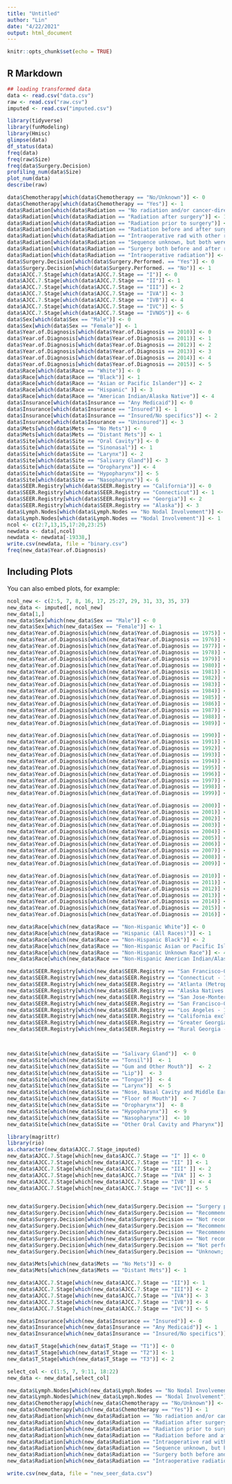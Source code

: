 ```yaml
---
title: "Untitled"
author: "Lin"
date: "4/22/2021"
output: html_document
---
```


```r
knitr::opts_chunk$set(echo = TRUE)
```

## R Markdown


```r
## loading transformed data
data <- read.csv("data.csv")
raw <- read.csv("raw.csv")
imputed <- read.csv("imputed.csv")
```

```r
library(tidyverse)
library(funModeling)
library(Hmisc)
glimpse(data)
df_status(data)
freq(data)
freq(raw$Size)
freq(data$Surgery.Decision)
profiling_num(data$Size)
plot_num(data)
describe(raw)
```
```r
data$Chemotherapy[which(data$Chemotherapy == "No/Unknown")] <- 0
data$Chemotherapy[which(data$Chemotherapy == "Yes")] <- 1
data$Radiation[which(data$Radiation == "No radiation and/or cancer-directed surgery")] <- 0
data$Radiation[which(data$Radiation == "Radiation after surgery")] <- 1
data$Radiation[which(data$Radiation == "Radiation prior to surgery")] <- 2
data$Radiation[which(data$Radiation == "Radiation before and after surgery")] <- 3
data$Radiation[which(data$Radiation == "Intraoperative rad with other rad before/after surgery")] <- 4
data$Radiation[which(data$Radiation == "Sequence unknown, but both were given")] <- 5
data$Radiation[which(data$Radiation == "Surgery both before and after radiation")] <- 6
data$Radiation[which(data$Radiation == "Intraoperative radiation")] <- 7
data$Surgery.Decision[which(data$Surgery.Performed. == "Yes")] <- 0
data$Surgery.Decision[which(data$Surgery.Performed. == "No")] <- 1
data$AJCC.7.Stage[which(data$AJCC.7.Stage == "I")] <- 0
data$AJCC.7.Stage[which(data$AJCC.7.Stage == "II")] <- 1
data$AJCC.7.Stage[which(data$AJCC.7.Stage == "III")] <- 2
data$AJCC.7.Stage[which(data$AJCC.7.Stage == "IVA")] <- 3
data$AJCC.7.Stage[which(data$AJCC.7.Stage == "IVB")] <- 4
data$AJCC.7.Stage[which(data$AJCC.7.Stage == "IVC")] <- 5
data$AJCC.7.Stage[which(data$AJCC.7.Stage == "IVNOS")] <- 6
data$Sex[which(data$Sex == "Male")] <- 0
data$Sex[which(data$Sex == "Female")] <- 1
data$Year.of.Diagnosis[which(data$Year.of.Diagnosis == 2010)] <- 0
data$Year.of.Diagnosis[which(data$Year.of.Diagnosis == 2011)] <- 1
data$Year.of.Diagnosis[which(data$Year.of.Diagnosis == 2012)] <- 2
data$Year.of.Diagnosis[which(data$Year.of.Diagnosis == 2013)] <- 3
data$Year.of.Diagnosis[which(data$Year.of.Diagnosis == 2014)] <- 4
data$Year.of.Diagnosis[which(data$Year.of.Diagnosis == 2015)] <- 5
data$Race[which(data$Race == "White")] <- 0
data$Race[which(data$Race == "Black")] <- 1
data$Race[which(data$Race == "Asian or Pacific Islander")] <- 2
data$Race[which(data$Race == "Hispanic" )] <- 3
data$Race[which(data$Race == "American Indian/Alaska Native")] <- 4
data$Insurance[which(data$Insurance == "Any Medicaid")] <- 0
data$Insurance[which(data$Insurance == "Insured")] <- 1
data$Insurance[which(data$Insurance == "Insured/No specifics")] <- 2
data$Insurance[which(data$Insurance == "Uninsured")] <- 3
data$Mets[which(data$Mets == "No Mets")] <- 0
data$Mets[which(data$Mets == "Distant Mets")] <- 1
data$Site[which(data$Site == "Oral Cavity")] <- 0
data$Site[which(data$Site == "Sinonasal")] <- 1
data$Site[which(data$Site == "Larynx")] <- 2
data$Site[which(data$Site == "Salivary Gland")] <- 3
data$Site[which(data$Site == "Oropharynx")] <- 4
data$Site[which(data$Site == "Hypopharynx")] <- 5
data$Site[which(data$Site == "Nasopharynx")] <- 6
data$SEER.Registry[which(data$SEER.Registry == "California")] <- 0
data$SEER.Registry[which(data$SEER.Registry == "Connecticut")] <- 1
data$SEER.Registry[which(data$SEER.Registry == "Georgia")] <- 2
data$SEER.Registry[which(data$SEER.Registry == "Alaska")] <- 3
data$Lymph.Nodes[which(data$Lymph.Nodes == "No Nodal Involvement")] <- 0
data$Lymph.Nodes[which(data$Lymph.Nodes == "Nodal Involvement")] <- 1
ncol <- c(2:7,13,15,17:20,23:25)
newdata <- data[,ncol]
newdata <- newdata[-19338,]
write.csv(newdata, file = "binary.csv")
freq(new_data$Year.of.Diagnosis)
```

## Including Plots

You can also embed plots, for example:
```r
ncol_new <- c(2:5, 7, 8, 16, 17, 25:27, 29, 31, 33, 35, 37)
new_data <- imputed[, ncol_new]
new_data[1,]
new_data$Sex[which(new_data$Sex == "Male")] <- 0
new_data$Sex[which(new_data$Sex == "Female")] <- 1
new_data$Year.of.Diagnosis[which(new_data$Year.of.Diagnosis == 1975)] <- 0
new_data$Year.of.Diagnosis[which(new_data$Year.of.Diagnosis == 1976)] <- 0
new_data$Year.of.Diagnosis[which(new_data$Year.of.Diagnosis == 1977)] <- 0
new_data$Year.of.Diagnosis[which(new_data$Year.of.Diagnosis == 1978)] <- 0
new_data$Year.of.Diagnosis[which(new_data$Year.of.Diagnosis == 1979)] <- 0
new_data$Year.of.Diagnosis[which(new_data$Year.of.Diagnosis == 1980)] <- 0
new_data$Year.of.Diagnosis[which(new_data$Year.of.Diagnosis == 1981)] <- 0
new_data$Year.of.Diagnosis[which(new_data$Year.of.Diagnosis == 1982)] <- 0
new_data$Year.of.Diagnosis[which(new_data$Year.of.Diagnosis == 1983)] <- 0
new_data$Year.of.Diagnosis[which(new_data$Year.of.Diagnosis == 1984)] <- 0
new_data$Year.of.Diagnosis[which(new_data$Year.of.Diagnosis == 1985)] <- 0
new_data$Year.of.Diagnosis[which(new_data$Year.of.Diagnosis == 1986)] <- 0
new_data$Year.of.Diagnosis[which(new_data$Year.of.Diagnosis == 1987)] <- 0
new_data$Year.of.Diagnosis[which(new_data$Year.of.Diagnosis == 1988)] <- 0
new_data$Year.of.Diagnosis[which(new_data$Year.of.Diagnosis == 1989)] <- 0

new_data$Year.of.Diagnosis[which(new_data$Year.of.Diagnosis == 1990)] <- 1
new_data$Year.of.Diagnosis[which(new_data$Year.of.Diagnosis == 1991)] <- 1
new_data$Year.of.Diagnosis[which(new_data$Year.of.Diagnosis == 1992)] <- 1
new_data$Year.of.Diagnosis[which(new_data$Year.of.Diagnosis == 1993)] <- 1
new_data$Year.of.Diagnosis[which(new_data$Year.of.Diagnosis == 1994)] <- 1
new_data$Year.of.Diagnosis[which(new_data$Year.of.Diagnosis == 1995)] <- 1
new_data$Year.of.Diagnosis[which(new_data$Year.of.Diagnosis == 1996)] <- 1
new_data$Year.of.Diagnosis[which(new_data$Year.of.Diagnosis == 1997)] <- 1
new_data$Year.of.Diagnosis[which(new_data$Year.of.Diagnosis == 1998)] <- 1
new_data$Year.of.Diagnosis[which(new_data$Year.of.Diagnosis == 1999)] <- 1

new_data$Year.of.Diagnosis[which(new_data$Year.of.Diagnosis == 2000)] <- 2
new_data$Year.of.Diagnosis[which(new_data$Year.of.Diagnosis == 2001)] <- 2
new_data$Year.of.Diagnosis[which(new_data$Year.of.Diagnosis == 2002)] <- 2
new_data$Year.of.Diagnosis[which(new_data$Year.of.Diagnosis == 2003)] <- 2
new_data$Year.of.Diagnosis[which(new_data$Year.of.Diagnosis == 2004)] <- 2
new_data$Year.of.Diagnosis[which(new_data$Year.of.Diagnosis == 2005)] <- 2
new_data$Year.of.Diagnosis[which(new_data$Year.of.Diagnosis == 2006)] <- 2
new_data$Year.of.Diagnosis[which(new_data$Year.of.Diagnosis == 2007)] <- 2
new_data$Year.of.Diagnosis[which(new_data$Year.of.Diagnosis == 2008)] <- 2
new_data$Year.of.Diagnosis[which(new_data$Year.of.Diagnosis == 2009)] <- 2

new_data$Year.of.Diagnosis[which(new_data$Year.of.Diagnosis == 2010)] <- 3
new_data$Year.of.Diagnosis[which(new_data$Year.of.Diagnosis == 2011)] <- 3
new_data$Year.of.Diagnosis[which(new_data$Year.of.Diagnosis == 2012)] <- 3
new_data$Year.of.Diagnosis[which(new_data$Year.of.Diagnosis == 2013)] <- 3
new_data$Year.of.Diagnosis[which(new_data$Year.of.Diagnosis == 2014)] <- 3
new_data$Year.of.Diagnosis[which(new_data$Year.of.Diagnosis == 2015)] <- 3
new_data$Year.of.Diagnosis[which(new_data$Year.of.Diagnosis == 2016)] <- 3
```

```r
new_data$Race[which(new_data$Race == "Non-Hispanic White")] <- 0
new_data$Race[which(new_data$Race == "Hispanic (All Races)")] <- 1
new_data$Race[which(new_data$Race == "Non-Hispanic Black")] <- 2
new_data$Race[which(new_data$Race == "Non-Hispanic Asian or Pacific Islander")] <- 3
new_data$Race[which(new_data$Race == "Non-Hispanic Unknown Race")] <- 4
new_data$Race[which(new_data$Race == "Non-Hispanic American Indian/Alaska Native")] <- 5

new_data$SEER.Registry[which(new_data$SEER.Registry == "San Francisco-Oakland SMSA - 1975+")] <- 0
new_data$SEER.Registry[which(new_data$SEER.Registry == "Connecticut - 1975+")] <- 1
new_data$SEER.Registry[which(new_data$SEER.Registry == "Atlanta (Metropolitan) - 1975+")] <- 2
new_data$SEER.Registry[which(new_data$SEER.Registry == "Alaska Natives - 1992+")] <- 3
new_data$SEER.Registry[which(new_data$SEER.Registry == "San Jose-Monterey - 1992+")] <- 4
new_data$SEER.Registry[which(new_data$SEER.Registry == "San Francisco-Oakland SMSA - 1975+")] <- 5
new_data$SEER.Registry[which(new_data$SEER.Registry == "Los Angeles - 1992+")] <- 6
new_data$SEER.Registry[which(new_data$SEER.Registry == "California excluding SF/SJM/LA - 2000+")] <- 7
new_data$SEER.Registry[which(new_data$SEER.Registry == "Greater Georgia - 2000+")] <- 8
new_data$SEER.Registry[which(new_data$SEER.Registry == "Rural Georgia - 1992+")] <- 9



new_data$Site[which(new_data$Site == "Salivary Gland")]  <- 0
new_data$Site[which(new_data$Site == "Tonsil")]  <- 1
new_data$Site[which(new_data$Site == "Gum and Other Mouth")]  <- 2
new_data$Site[which(new_data$Site == "Lip")]  <- 3
new_data$Site[which(new_data$Site == "Tongue")]  <- 4
new_data$Site[which(new_data$Site == "Larynx")]  <- 5
new_data$Site[which(new_data$Site == "Nose, Nasal Cavity and Middle Ear")]  <- 6
new_data$Site[which(new_data$Site == "Floor of Mouth")]  <- 7
new_data$Site[which(new_data$Site == "Oropharynx")]  <- 8
new_data$Site[which(new_data$Site == "Hypopharynx")]  <- 9
new_data$Site[which(new_data$Site == "Nasopharynx")]  <- 10
new_data$Site[which(new_data$Site == "Other Oral Cavity and Pharynx")]  <- 11

library(magrittr)
library(rio)
as.character(new_data$AJCC.7.Stage_imputed)
new_data$AJCC.7.Stage[which[new_data$AJCC.7.Stage == "I" ]] <- 0
new_data$AJCC.7.Stage[which[new_data$AJCC.7.Stage == "II" ]] <- 1
new_data$AJCC.7.Stage[which[new_data$AJCC.7.Stage == "III" ]] <- 2
new_data$AJCC.7.Stage[which[new_data$AJCC.7.Stage == "IVA" ]] <- 3
new_data$AJCC.7.Stage[which[new_data$AJCC.7.Stage == "IVB" ]] <- 4
new_data$AJCC.7.Stage[which[new_data$AJCC.7.Stage == "IVC"]] <- 5


new_data$Surgery.Decision[which(new_data$Surgery.Decision == "Surgery performed")] <- 0
new_data$Surgery.Decision[which(new_data$Surgery.Decision == "Recommended, unknown if performed")] <- 1
new_data$Surgery.Decision[which(new_data$Surgery.Decision == "Not recommended")] <- 2
new_data$Surgery.Decision[which(new_data$Surgery.Decision == "Recommended but not performed, patient refused")] <- 3
new_data$Surgery.Decision[which(new_data$Surgery.Decision == "Recommended but not performed, unknown reason")] <- 4
new_data$Surgery.Decision[which(new_data$Surgery.Decision == "Not recommended, contraindicated due to other cond; autopsy only (1973-2002)")] <- 5
new_data$Surgery.Decision[which(new_data$Surgery.Decision == "Not performed, patient died prior to recommended surgery")] <- 6
new_data$Surgery.Decision[which(new_data$Surgery.Decision == "Unknown; death certificate; or autopsy only (2003+)")] <- 7

new_data$Mets[which(new_data$Mets == "No Mets")] <- 0
new_data$Mets[which(new_data$Mets == "Distant Mets")] <- 1

new_data$AJCC.7.Stage[which(new_data$AJCC.7.Stage == "II")] <- 1
new_data$AJCC.7.Stage[which(new_data$AJCC.7.Stage == "III")] <- 2
new_data$AJCC.7.Stage[which(new_data$AJCC.7.Stage == "IVA")] <- 3
new_data$AJCC.7.Stage[which(new_data$AJCC.7.Stage == "IVB")] <- 4
new_data$AJCC.7.Stage[which(new_data$AJCC.7.Stage == "IVC")] <- 5

new_data$Insurance[which(new_data$Insurance == "Insured")] <- 0
new_data$Insurance[which(new_data$Insurance == "Any Medicaid")] <- 1
new_data$Insurance[which(new_data$Insurance == "Insured/No specifics")] <- 2

new_data$T_Stage[which(new_data$T_Stage == "T1")] <- 0
new_data$T_Stage[which(new_data$T_Stage == "T2")] <- 1
new_data$T_Stage[which(new_data$T_Stage == "T3")] <- 2

select_col <- c(1:5, 7, 9:11, 18:22)
new_data <- new_data[,select_col]

```

```r
new_data$Lymph.Nodes[which(new_data$Lymph.Nodes == "No Nodal Involvement")] <- 0
new_data$Lymph.Nodes[which(new_data$Lymph.Nodes == "Nodal Involvement")] <- 1
new_data$Chemotherapy[which(new_data$Chemotherapy == "No/Unknown")] <- 0
new_data$Chemotherapy[which(new_data$Chemotherapy == "Yes")] <- 1
new_data$Radiation[which(new_data$Radiation == "No radiation and/or cancer-directed surgery")] <- 0
new_data$Radiation[which(new_data$Radiation == "Radiation after surgery")] <- 1
new_data$Radiation[which(new_data$Radiation == "Radiation prior to surgery")] <- 2
new_data$Radiation[which(new_data$Radiation == "Radiation before and after surgery")] <- 3
new_data$Radiation[which(new_data$Radiation == "Intraoperative rad with other rad before/after surgery")] <- 4
new_data$Radiation[which(new_data$Radiation == "Sequence unknown, but both were given")] <- 5
new_data$Radiation[which(new_data$Radiation == "Surgery both before and after radiation")] <- 6
new_data$Radiation[which(new_data$Radiation == "Intraoperative radiation")] <- 7

write.csv(new_data, file = "new_seer_data.csv")
```



